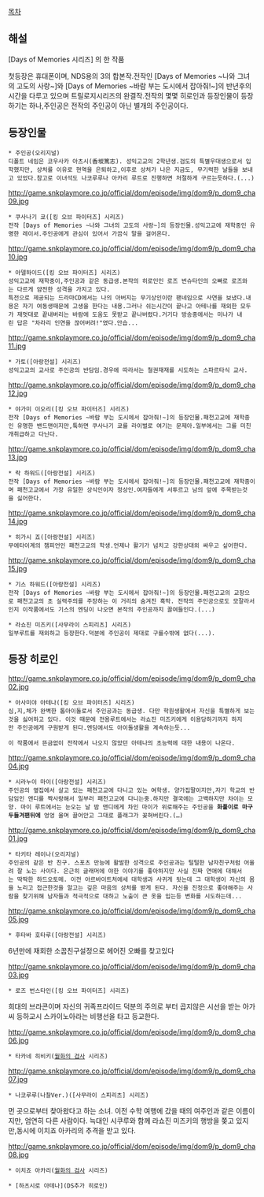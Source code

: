 [[목차]]

== 해설 ==
[Days of Memories 시리즈] 의 한 작품

첫등장은 휴대폰이며, NDS용의 3의 합본작.전작인 [Days of Memories ~나와 그녀의 고도의 사랑~]와 [Days of Memories ~바람 부는 도시에서 잡아줘!~]의 반년후의 시간을 다루고 있으며 트릴로지시리즈의 완결작.전작의 몇몇 히로인과 등장인물이 등장하기는 하나,주인공은 전작의 주인공이 아닌 별개의 주인공이다.

== 등장인물 ==
 * 주인공(오리지널)
 디폴트 네임은 코우사카 아츠시(香坂篤志). 성익고교의 2학년생.검도의 특별우대생으로서 입학했지만, 상처를 이유로 현역을 은퇴하고,이후로 상처가 나은 지금도, 무기력한 날들을 보내고 있었다.참고로 이녀석도 나코루루나 아카리 루트로 진행하면 처절하게 구르는듯하다.(...)

http://game.snkplaymore.co.jp/official/dom/episode/img/dom9/p_dom9_cha09.jpg
 * 쿠사나기 쿄([킹 오브 파이터즈] 시리즈)
 전작 [Days of Memories ~나와 그녀의 고도의 사랑~]의 등장인물.성익고교에 재학중인 유명한 레이서.주인공에게 관심이 있어서 가끔식 말을 걸어온다.

http://game.snkplaymore.co.jp/official/dom/episode/img/dom9/p_dom9_cha10.jpg
 * 아델하이드([킹 오브 파이터즈] 시리즈)
 성익고교에 재학중이,주인공과 같은 동급생.본작의 히로인인 로즈 번슈타인의 오빠로 로즈와는 다르게 얌전한 성격을 가지고 있다.
 특전으로 제공되는 드라마CD에서는 나의 아버지는 무기상인이란 팬네임으로 사연을 보냈다.내용은 자기 여동생때문에 고생을 한다는 내용.그러나 쉬는시간이 끝나고 아테나를 재외한 모두가 재멋대로 끝내버리는 바람에 도움도 못받고 끝나버렸다.거기다 방송중에서는 미나가 내린 답은 "차라리 인연을 끊어버려!"였다.안습...
 
http://game.snkplaymore.co.jp/official/dom/episode/img/dom9/p_dom9_cha11.jpg
 * 가토([아랑전설] 시리즈)
 성익고교의 교사로 주인공의 반담임.경우에 따라서는 철권재재를 시도하는 스파르타식 교사.

http://game.snkplaymore.co.jp/official/dom/episode/img/dom9/p_dom9_cha12.jpg
 * 야가미 이오리([킹 오브 파이터즈] 시리즈)
 전작 [Days of Memories ~바람 부는 도시에서 잡아줘!~]의 등장인물.패천고교에 재학중인 유명한 밴드맨이지만,툭하면 쿠사나기 쿄를 라이벌로 여기는 문제아.일부에서는 그를 미친개취급하고 다닌다.

http://game.snkplaymore.co.jp/official/dom/episode/img/dom9/p_dom9_cha13.jpg
 * 락 하워드([아랑전설] 시리즈)
 전작 [Days of Memories ~바람 부는 도시에서 잡아줘!~]의 등장인물.패천고교에 재학중이며 패천고교에서 가장 유일한 상식인이자 정상인.여자들에게 서투르고 남의 앞에 주목받는것을 싫어한다.

http://game.snkplaymore.co.jp/official/dom/episode/img/dom9/p_dom9_cha14.jpg
 * 히가시 죠([아랑전설] 시리즈)
 무에타이계의 챔피언인 패천고교의 학생.언제나 활기가 넘치고 강한상대외 싸우고 싶어한다.

http://game.snkplaymore.co.jp/official/dom/episode/img/dom9/p_dom9_cha15.jpg
 * 기스 하워드([아랑전설] 시리즈)
 전작 [Days of Memories ~바람 부는 도시에서 잡아줘!~]의 등장인물.패천고교의 교장으로 패천고교의 초 실력주의를 주장하는 이 거리의 숨겨진 흑막. 전작의 주인공으로도 모잘라서인지 이작품에서도 기스의 엔딩이 나오면 본작의 주인공까지 끌여들인다.(...)

 * 라쇼진 미즈키([사무라이 스피리츠] 시리즈)
 일부루트를 재외하고 등장한다.덕분에 주인공이 제대로 구를수밖에 없다(...).

== 등장 히로인 ==
http://game.snkplaymore.co.jp/official/dom/episode/img/dom9/p_dom9_cha02.jpg
 * 아사미야 아테나([킹 오브 파이터즈] 시리즈)
 심,지,체가 완벽한 톱아이돌로서 주인공과는 동급생. 다만 학원생활에서 자신을 특별하게 보는것을 싫어하고 있다. 이것 때문에 전용루트에서는 라쇼진 미즈키에게 이용당하기까지 하지만 주인공에게 구원받게 된다.엔딩에서도 아이돌생활을 계속하는듯...

 이 작품에서 뜬금없이 전작에서 나오지 않았던 아테나의 초능력에 대한 내용이 나온다.

http://game.snkplaymore.co.jp/official/dom/episode/img/dom9/p_dom9_cha04.jpg
 * 시라누이 마이([아랑전설] 시리즈)
 주인공의 옆집에서 살고 있는 패천고교에 다니고 있는 여학생. 양가집딸이지만,자기 학교의 반담임인 앤디를 짝사랑해서 일부러 패천고교에 다니는중.하지만 결국에는 고백하지만 차이는 모양. 마이 루트에서는 눈오는 날 밤 앤디에게 차인 마이가 위로해주는 주인공을 '''화풀이로 마구 두들겨팬뒤에''' 엉엉 울며 끌어안고 그대로 플래그가 꽂혀버린다.(…)

http://game.snkplaymore.co.jp/official/dom/episode/img/dom9/p_dom9_cha01.jpg
 * 타키타 레이나(오리지널)
 주인공의 같은 반 친구. 스포츠 만능에 활발한 성격으로 주인공과는 털털한 남자친구처럼 어울려 잘 노는 사이다. 은근히 글래머에 야한 이야기를 좋아하지만 사실 진짜 연애에 대해서는 딱딱한 하드오토메. 이전 아르바이트처에세 대학생과 사귀게 됫는데 그 대학생이 자신의 몸을 노리고 접근한것을 알고는 깊은 마음의 상처를 받게 된다. 자신을 진정으로 좋아해주는 사람을 찾기위해 남자들과 적극적으로 대하고 노출이 큰 옷을 입는등 변화를 시도하는데...

http://game.snkplaymore.co.jp/official/dom/episode/img/dom9/p_dom9_cha05.jpg
 * 후타바 호타루([아랑전설] 시리즈)

6년만에 재회한 소꿉친구설정으로 헤어진 오빠를 찾고있다

http://game.snkplaymore.co.jp/official/dom/episode/img/dom9/p_dom9_cha03.jpg
 * 로즈 번스타인([킹 오브 파이터즈] 시리즈)

희대의 브라콘이며 자신의 귀족프라이드 덕분의 주의로 부터 곱지않은 시선을 받는 아가씨
등하교시 스카이노아라는 비행선을 타고 등교한다.

http://game.snkplaymore.co.jp/official/dom/episode/img/dom9/p_dom9_cha06.jpg
 * 타카네 히비키([[월화의 검사]] 시리즈)

http://game.snkplaymore.co.jp/official/dom/episode/img/dom9/p_dom9_cha07.jpg
 * 나코루루(나찰Ver.)([사무라이 스피리츠] 시리즈)
먼 곳으로부터 찾아왔다고 하는 소녀.
이전 수학 여행에 갔을 때의 여주인과 같은 이름이지만, 엄연히 다른 사람이다.
늑대인 시쿠루와 함께 라쇼진 미즈키의 행방을 쫒고 있지만,동시에 이치죠 아카리의 추격을 받고 있다.

http://game.snkplaymore.co.jp/official/dom/episode/img/dom9/p_dom9_cha08.jpg
 * 이치죠 아카리([[월화의 검사]] 시리즈)

 * [하츠시로 아테나](DS추가 히로인)
